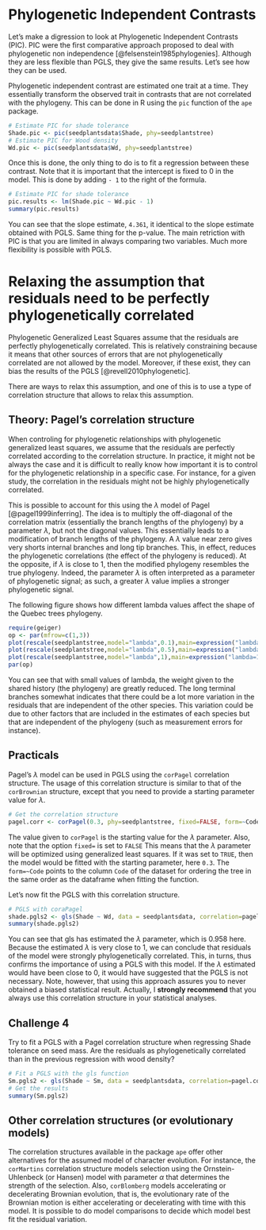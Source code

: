 # Phylogenetic Independent Contrasts {#pic}


Let's make a digression to look at Phylogenetic Independent Contrasts (PIC). PIC were the first comparative approach proposed to deal with phylogenetic non independence [@felsenstein1985phylogenies]. Although they are less flexible than PGLS, they give the same results. Let's see how they can be used.

Phylogenetic independent contrast are estimated one trait at a time. They essentially transform the observed trait in contrasts that are not correlated with the phylogeny. This can be done in R using the `pic` function of the `ape` package.

```r
# Estimate PIC for shade tolerance 
Shade.pic <- pic(seedplantsdata$Shade, phy=seedplantstree)
# Estimate PIC for Wood density 
Wd.pic <- pic(seedplantsdata$Wd, phy=seedplantstree)
```

Once this is done, the only thing to do is to fit a regression between these contrast. Note that it is important that the intercept is fixed to 0 in the model. This is done by adding `- 1` to the right of the formula.

```r
# Estimate PIC for shade tolerance
pic.results <- lm(Shade.pic ~ Wd.pic - 1)
summary(pic.results)
```

You can see that the slope estimate, `4.361`, it identical to the slope estimate obtained with PGLS. Same thing for the p-value. The main retriction with PIC is that you are limited in always comparing two variables. Much more flexibility is possible with PGLS.


# Relaxing the assumption that residuals need to be perfectly phylogenetically correlated

Phylogenetic Generalized Least Squares assume that the residuals are perfectly phylogenetically correlated. This is relatively constraining because it means that other sources of errors that are not phylogenetically correlated are not allowed by the model. Moreover, if these exist, they can bias the results of the PGLS [@revell2010phylogenetic].

There are ways to relax this assumption, and one of this is to use a type of correlation structure that allows to relax this assumption.


## Theory: Pagel's correlation structure

When controling for phylogenetic relationships with phylogenetic generalized least squares, we assume that the residuals are perfectly correlated according to the correlation structure. In practice, it might not be always the case and it is difficult to really know how important it is to control for the phylogenetic relationship in a specific case. For instance, for a given study, the correlation in the residuals might not be highly phylogenetically correlated.

This is possible to account for this using the $\lambda$ model of Pagel [@pagel1999inferring]. The idea is to multiply the off-diagonal of the correlation matrix (essentially the branch lengths of the phylogeny) by a parameter $\lambda$, but not the diagonal values. This essentially leads to a modification of branch lengths of the phylogeny. A $\lambda$ value near zero gives very shorts internal branches and long tip branches. This, in effect, reduces the phylogenetic correlations (the effect of the phylogeny is reduced). At the opposite, if $\lambda$ is close to 1, then the modified phylogeny resembles the true phylogeny. Indeed, the parameter $\lambda$ is often interpreted as a parameter of phylogenetic signal; as such, a greater $\lambda$ value implies a stronger phylogenetic signal.

The following figure shows how different lambda values affect the shape of the Quebec trees phylogeny.

```r
require(geiger)
op <- par(mfrow=c(1,3))
plot(rescale(seedplantstree,model="lambda",0.1),main=expression("lambda=0.1"))
plot(rescale(seedplantstree,model="lambda",0.5),main=expression("lambda=0.5"))
plot(rescale(seedplantstree,model="lambda",1),main=expression("lambda=1"))
par(op)
```

You can see that with small values of lambda, the weight given to the shared history (the phylogeny) are greatly reduced. The long terminal branches somewhat indicates that there could be a lot more variation in the residuals that are independent of the other species. This variation could be due to other factors that are included in the estimates of each species but that are independent of the phylogeny (such as measurement errors for instance).

## Practicals

Pagel's $\lambda$ model can be used in PGLS using the `corPagel` correlation structure. The usage of this correlation structure is similar to that of the `corBrownian` structure, except that you need to provide a starting parameter value for $\lambda$.

```r
# Get the correlation structure
pagel.corr <- corPagel(0.3, phy=seedplantstree, fixed=FALSE, form=~Code)
```

The value given to `corPagel` is the starting value for the $\lambda$ parameter. Also, note that the option `fixed=` is set to `FALSE` This means that the $\lambda$ parameter will be optimized using generalized least squares. If it was set to `TRUE`, then the model would be fitted with the starting parameter, here `0.3`. The `form=~Code` points to the column `Code` of the dataset for ordering the tree in the same order as the dataframe when fitting the function.

Let's now fit the PGLS with this correlation structure.

```r
# PGLS with coraPagel
shade.pgls2 <- gls(Shade ~ Wd, data = seedplantsdata, correlation=pagel.corr)
summary(shade.pgls2)
```

You can see that gls has estimated the $\lambda$ parameter, which is 0.958 here. Because the estimated $\lambda$ is very close to 1, we can conclude that residuals of the model were strongly phylogenetically correlated. This, in turns, thus confirms the importance of using a PGLS with this model. If the $\lambda$ estimated would have been close to 0, it would have suggested that the PGLS is not necessary. Note, however, that using this approach assures you to never obtained a biased statistical result. Actually, I **strongly recommend** that you always use this correlation structure in your statistical analyses.


## Challenge 4

Try to fit a PGLS with a Pagel correlation structure when regressing Shade tolerance on seed mass. Are the residuals as phylogenetically correlated than in the previous regression with wood density?

```r
# Fit a PGLS with the gls function
Sm.pgls2 <- gls(Shade ~ Sm, data = seedplantsdata, correlation=pagel.corr)
# Get the results
summary(Sm.pgls2)
```


## Other correlation structures (or evolutionary models)

The correlation structures available in the package `ape` offer other alternatives for the assumed model of character evolution. For instance, the `corMartins` correlation structure models selection using the Ornstein-Uhlenbeck (or Hansen) model with parameter $\alpha$ that determines the strength of the selection. Also, `corBlomberg` models accelerating or decelerating Brownian evolution, that is, the evolutionary rate of the Brownian motion is either accelerating or decelerating with time with this model. It is possible to do model comparisons to decide which model best fit the residual variation.
